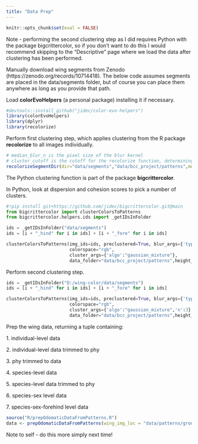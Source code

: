 ```yaml
---
title: "Data Prep"
---
```


```r

knitr::opts_chunk$set(eval = FALSE)
```

Note - performing the second clustering step as I did requires Python with the package bigcrittercolor, so if you don't want to do this I would recommend skipping to the "Descriptive" page where we load the data after clustering has been performed.

Manually download wing segments from Zenodo (https://zenodo.org/records/10714418). The below code assumes segments are placed in the data/segments folder, but of course you can place them anywhere as long as you provide that path.

Load **colorEvoHelpers** (a personal package) installing it if necessary.

```r

#devtools::install_github("jidec/color-evo-helpers")
library(colorEvoHelpers)
library(dplyr)
library(recolorize)

```

Perform first clustering step, which applies clustering from the R package **recolorize** to all images individually.

```r

# median_blur_n is the pixel size of the blur kernel
# cluster_cutoff is the cutoff for the recolorize function, determining what clusters to keep 
recolorizeSegmentDir(dir="data/segments","data/bcc_project/patterns",median_blur_n = 7, cluster_cutoff = 25) 

```

The Python clustering function is part of the package **bigcrittercolor**.

In Python, look at dispersion and cohesion scores to pick a number of clusters.

```python
#!pip install git+https://github.com/jidec/bigcrittercolor.git@main
from bigcrittercolor import clusterColorsToPatterns
from bigcrittercolor.helpers.ids import _getIDsInFolder

ids = _getIDsInFolder("data/segments")
ids = [i + "_hind" for i in ids] + [i + "_fore" for i in ids]

clusterColorsToPatterns(img_ids=ids, preclustered=True, blur_args={'type':"gaussian",'ksize':21}, equalize_args=None,
                        colorspace="rgb",
                        cluster_args={'algo':"gaussian_mixture"},
                        data_folder="data/bcc_project/patterns",height_resize=20)
```

Perform second clustering step.

```python

ids = _getIDsInFolder("D:/wing-color/data/segments")
ids = [i + "_hind" for i in ids] + [i + "_fore" for i in ids]

clusterColorsToPatterns(img_ids=ids, preclustered=True, blur_args={'type':"gaussian",'ksize':21}, equalize_args=None,
                        colorspace="rgb",
                        cluster_args={'algo':"gaussian_mixture",'n':3},
                        data_folder="data/bcc_project/patterns",height_resize=20)

```

Prep the wing data, returning a tuple containing:

1\. individual-level data

2\. individual-level data trimmed to phy

3\. phy trimmed to data

4\. species-level data

5\. species-level data trimmed to phy

6\. species-sex level data

7\. species-sex-forehind level data

```r
source("R/prepOdomaticDataFromPatterns.R")
data <- prepOdomaticDataFromPatterns(wing_img_loc = "data/patterns/grouped2", tc1_1 = 0.5529, tc1_2 = 0.2470)
```

Note to self - do this more simply next time!
